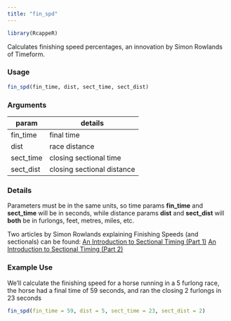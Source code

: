 ```yaml
---
title: "fin_spd"
---
```

```r
library(RcappeR)
```

Calculates finishing speed percentages, an innovation by Simon Rowlands of Timeform.

### Usage
```r
fin_spd(fin_time, dist, sect_time, sect_dist)
```

### Arguments

param | details
------|-------
fin_time | final time
dist | race distance
sect_time | closing sectional time
sect_dist | closing sectional distance

### Details

Parameters must be in the same units, so time params **fin_time** and **sect_time** will be in seconds, while distance params **dist** and **sect_dist** will **both** be in furlongs, feet, metres, miles, etc.

Two articles by Simon Rowlands explaining Finishing Speeds (and sectionals) can be found:
[An Introduction to Sectional Timing (Part 1)](https://www.timeform.com/Racing/Articles/An_introduction_to_Sectional_Timing_Part_1)
[An Introduction to Sectional Timing (Part 2)](https://www.timeform.com/Racing/Articles/An_introduction_to_Sectional_Timing_Part_2)

### Example Use

We'll calculate the finishing speed for a horse running in a 5 furlong race, the horse had a final time of 59 seconds, and ran the closing 2 furlongs in 23 seconds

```r
fin_spd(fin_time = 59, dist = 5, sect_time = 23, sect_dist = 2)
```